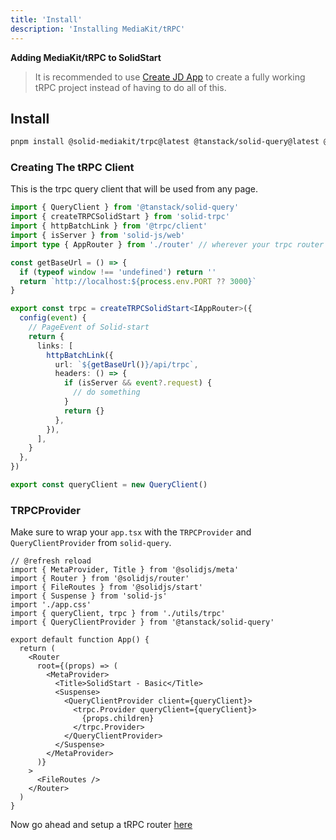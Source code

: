 ```yaml
---
title: 'Install'
description: 'Installing MediaKit/tRPC'
---
```


**Adding MediaKit/tRPC to SolidStart**

> It is recommended to use [Create JD App](https://github.com/orjdev/create-jd-app) to create a fully working tRPC project instead of having to do all of this.

## Install

```sh
pnpm install @solid-mediakit/trpc@latest @tanstack/solid-query@latest @trpc/client@latest @trpc/server@latest solid-start-trpc@latest
```

### Creating The tRPC Client

This is the trpc query client that will be used from any page.

```ts
import { QueryClient } from '@tanstack/solid-query'
import { createTRPCSolidStart } from 'solid-trpc'
import { httpBatchLink } from '@trpc/client'
import { isServer } from 'solid-js/web'
import type { AppRouter } from './router' // wherever your trpc router is located

const getBaseUrl = () => {
  if (typeof window !== 'undefined') return ''
  return `http://localhost:${process.env.PORT ?? 3000}`
}

export const trpc = createTRPCSolidStart<IAppRouter>({
  config(event) {
    // PageEvent of Solid-start
    return {
      links: [
        httpBatchLink({
          url: `${getBaseUrl()}/api/trpc`,
          headers: () => {
            if (isServer && event?.request) {
              // do something
            }
            return {}
          },
        }),
      ],
    }
  },
})

export const queryClient = new QueryClient()
```

### TRPCProvider

Make sure to wrap your `app.tsx` with the `TRPCProvider` and `QueryClientProvider` from `solid-query`.

```tsx
// @refresh reload
import { MetaProvider, Title } from '@solidjs/meta'
import { Router } from '@solidjs/router'
import { FileRoutes } from '@solidjs/start'
import { Suspense } from 'solid-js'
import './app.css'
import { queryClient, trpc } from './utils/trpc'
import { QueryClientProvider } from '@tanstack/solid-query'

export default function App() {
  return (
    <Router
      root={(props) => (
        <MetaProvider>
          <Title>SolidStart - Basic</Title>
          <Suspense>
            <QueryClientProvider client={queryClient}>
              <trpc.Provider queryClient={queryClient}>
                {props.children}
              </trpc.Provider>
            </QueryClientProvider>
          </Suspense>
        </MetaProvider>
      )}
    >
      <FileRoutes />
    </Router>
  )
}
```

Now go ahead and setup a tRPC router [here](/trpc/router)
